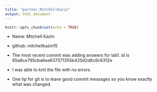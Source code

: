 ```yaml
---
title: "partner_MitchellKazin"
output: html_document
---
```


```r
knitr::opts_chunk$set(echo = TRUE)
```

- Name: Mitchell Kazin
- github: mitchellkazin15

- The most recent commit was adding answers for lab1. id is 65a8ce795cba6ee637371355b425d2d6c8c6312e

- I was able to knit the file with no errors.

- One tip for git is to leave good commit messages so you know exactly what was changed.

